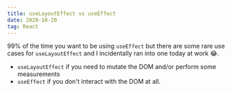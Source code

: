 ```yaml
---
title: useLayoutEffect vs useEffect
date: 2020-10-20
tag: React
---
```


99% of the time you want to be using `useEffect` but there are some rare use
cases for `useLayoutEffect` and I incidentally ran into one today at work 😂.

- `useLayoutEffect` if you need to mutate the DOM and/or perform some
  measurements
- `useEffect` if you don't interact with the DOM at all.
